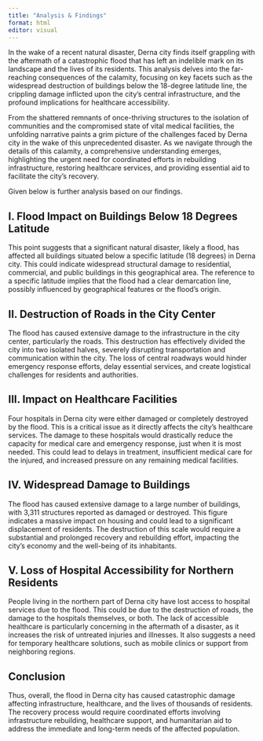 ```yaml
---
title: "Analysis & Findings"
format: html
editor: visual
---
```


In the wake of a recent natural disaster, Derna city finds itself grappling with the aftermath of a catastrophic flood that has left an indelible mark on its landscape and the lives of its residents. This analysis delves into the far-reaching consequences of the calamity, focusing on key facets such as the widespread destruction of buildings below the 18-degree latitude line, the crippling damage inflicted upon the city's central infrastructure, and the profound implications for healthcare accessibility.

From the shattered remnants of once-thriving structures to the isolation of communities and the compromised state of vital medical facilities, the unfolding narrative paints a grim picture of the challenges faced by Derna city in the wake of this unprecedented disaster. As we navigate through the details of this calamity, a comprehensive understanding emerges, highlighting the urgent need for coordinated efforts in rebuilding infrastructure, restoring healthcare services, and providing essential aid to facilitate the city's recovery.

Given below is further analysis based on our findings.

## **I. Flood Impact on Buildings Below 18 Degrees Latitude**

This point suggests that a significant natural disaster, likely a flood, has affected all buildings situated below a specific latitude (18 degrees) in Derna city. This could indicate widespread structural damage to residential, commercial, and public buildings in this geographical area. The reference to a specific latitude implies that the flood had a clear demarcation line, possibly influenced by geographical features or the flood's origin.

## **II. Destruction of Roads in the City Center**

The flood has caused extensive damage to the infrastructure in the city center, particularly the roads. This destruction has effectively divided the city into two isolated halves, severely disrupting transportation and communication within the city. The loss of central roadways would hinder emergency response efforts, delay essential services, and create logistical challenges for residents and authorities.

## **III. Impact on Healthcare Facilities**

Four hospitals in Derna city were either damaged or completely destroyed by the flood. This is a critical issue as it directly affects the city's healthcare services. The damage to these hospitals would drastically reduce the capacity for medical care and emergency response, just when it is most needed. This could lead to delays in treatment, insufficient medical care for the injured, and increased pressure on any remaining medical facilities.

## **IV. Widespread Damage to Buildings**

The flood has caused extensive damage to a large number of buildings, with 3,311 structures reported as damaged or destroyed. This figure indicates a massive impact on housing and could lead to a significant displacement of residents. The destruction of this scale would require a substantial and prolonged recovery and rebuilding effort, impacting the city's economy and the well-being of its inhabitants.

## **V. Loss of Hospital Accessibility for Northern Residents**

People living in the northern part of Derna city have lost access to hospital services due to the flood. This could be due to the destruction of roads, the damage to the hospitals themselves, or both. The lack of accessible healthcare is particularly concerning in the aftermath of a disaster, as it increases the risk of untreated injuries and illnesses. It also suggests a need for temporary healthcare solutions, such as mobile clinics or support from neighboring regions.

## Conclusion

Thus, overall, the flood in Derna city has caused catastrophic damage affecting infrastructure, healthcare, and the lives of thousands of residents. The recovery process would require coordinated efforts involving infrastructure rebuilding, healthcare support, and humanitarian aid to address the immediate and long-term needs of the affected population.
